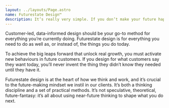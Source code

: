 ```yaml
---
layout: ../layouts/Page.astro
name: Futurestate Design™
description: It’s really very simple. If you don’t make your future happen, the future will be done to you. That’s unlikely to go well.
---
```


Customer-led, data-informed design should be your go-to method for everything you’re currently doing. Futurestate design is for everything you need to do as well as, or instead of, the things you do today.

To achieve the big leaps forward that unlock real growth, you must activate new behaviours in future customers. If you design for what customers say they want today, you’ll never invent the thing they didn’t know they needed until they have it.

Futurestate design is at the heart of how we think and work, and it’s crucial to the future-making mindset we instil in our clients. It’s both a thinking discipline and a set of practical methods. It’s not speculative, theoretical, future-fantasy: it’s all about using near-future thinking to shape what you do next.
